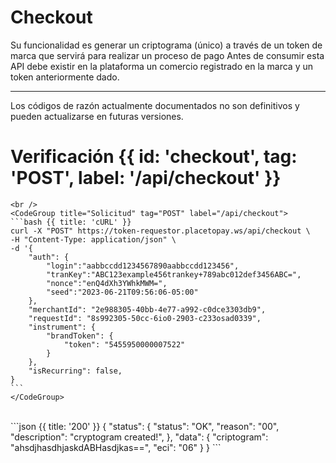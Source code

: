 


# Checkout

Su funcionalidad es generar un criptograma (único) a través de un token de marca que
servirá para realizar un proceso de pago
Antes de consumir esta API debe existir en la plataforma un comercio registrado en la
marca y un token anteriormente dado.


<CheckoutSequence />

---

<Note type="warning">
    Los códigos de razón actualmente documentados no son definitivos y pueden actualizarse en futuras versiones.
</Note>

# Verificación {{ id: 'checkout', tag: 'POST', label: '/api/checkout' }}

<Row>
  <Col>
    <ApiReader
      path="/api/checkout"
      method="POST"
      api={props.refs}
    />
  </Col>
  <Col sticky>

    <br />
    <CodeGroup title="Solicitud" tag="POST" label="/api/checkout">
    ```bash {{ title: 'cURL' }}
    curl -X "POST" https://token-requestor.placetopay.ws/api/checkout \
    -H "Content-Type: application/json" \
    -d '{
        "auth": {
            "login":"aabbccdd1234567890aabbccdd123456",
            "tranKey":"ABC123example456trankey+789abc012def3456ABC=",
            "nonce":"enQ4dXh3YWhkMWM=",
            "seed":"2023-06-21T09:56:06-05:00"
        },
        "merchantId": "2e988305-40bb-4e77-a992-c0dce3303db9",
        "requestId": "8s992305-50cc-6io0-2903-c233osad0339",
        "instrument": {
            "brandToken": {
                "token": "5455950000007522"
            }
        },
        "isRecurring": false,
    }
    ```
    </CodeGroup>
  </Col>
</Row>

<Row>
  <Col>
    <ApiReader
      path="/api/checkout"
      method="post"
      type="response"
      api={props.refs}
    />
  </Col>
  <Col sticky>
    <br />
    <CodeGroup title="Respuesta">
    ```json {{ title: '200' }}
    {
        "status": {
            "status": "OK",
            "reason": "00",
            "description": "cryptogram created!",
        },
        "data": {
            "criptogram": "ahsdjhasdhjaskdABHasdjkas==",
            "eci": "06"
        }
    }
    ```
    </CodeGroup>
  </Col>
</Row>
